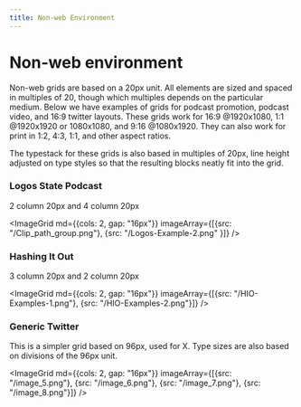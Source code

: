 ```yaml
---
title: Non-web Environment
---
```



# Non-web environment

Non-web grids are based on a 20px unit. All elements are sized and spaced in multiples of 20, though which multiples depends on the particular medium. Below we have examples of grids for podcast promotion, podcast video, and 16:9 twitter layouts. These grids work for 16:9 @1920x1080, 1:1 @1920x1920 or 1080x1080, and 9:16 @1080x1920. They can also work for print in 1:2, 4:3, 1:1, and other aspect ratios.

The typestack for these grids is also based in multiples of 20px, line height adjusted on type styles so that the resulting blocks neatly fit into the grid.

### Logos State Podcast

<!-- [Sizzle Reel draft.mp4](Gallery%20e5522cb5bfc94082adac41f1ab17a673/Sizzle_Reel_draft.mp4) -->

2 column 20px and 4 column 20px

<ImageGrid md={{cols: 2, gap: "16px"}} imageArray={[{src: "/Clip_path_group.png"}, {src: "/Logos-Example-2.png" }]} />

### Hashing It Out

3 column 20px and 2 column 20px

<ImageGrid md={{cols: 2, gap: "16px"}} imageArray={[{src: "/HIO-Examples-1.png"}, {src: "/HIO-Examples-2.png"}]} />

### Generic Twitter

This is a simpler grid based on 96px, used for X. Type sizes are also based on divisions of the 96px unit.

<ImageGrid md={{cols: 2, gap: "16px"}} imageArray={[{src: "/image_5.png"}, {src: "/image_6.png"}, {src: "/image_7.png"}, {src: "/image_8.png"}]} />
